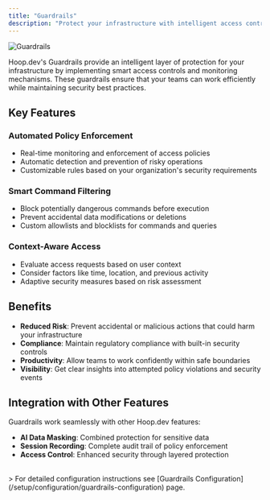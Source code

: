 ```yaml
---
title: "Guardrails"
description: "Protect your infrastructure with intelligent access controls"
---
```


<Frame>
  <img src="/images/learn/features/guardrails.png" alt="Guardrails" />
</Frame>

Hoop.dev's Guardrails provide an intelligent layer of protection for your infrastructure by implementing smart access controls and monitoring mechanisms. These guardrails ensure that your teams can work efficiently while maintaining security best practices.

## Key Features

### Automated Policy Enforcement
- Real-time monitoring and enforcement of access policies
- Automatic detection and prevention of risky operations
- Customizable rules based on your organization's security requirements

### Smart Command Filtering
- Block potentially dangerous commands before execution
- Prevent accidental data modifications or deletions
- Custom allowlists and blocklists for commands and queries

### Context-Aware Access
- Evaluate access requests based on user context
- Consider factors like time, location, and previous activity
- Adaptive security measures based on risk assessment

## Benefits

- **Reduced Risk**: Prevent accidental or malicious actions that could harm your infrastructure
- **Compliance**: Maintain regulatory compliance with built-in security controls
- **Productivity**: Allow teams to work confidently within safe boundaries
- **Visibility**: Get clear insights into attempted policy violations and security events

## Integration with Other Features

Guardrails work seamlessly with other Hoop.dev features:
- **AI Data Masking**: Combined protection for sensitive data
- **Session Recording**: Complete audit trail of policy enforcement
- **Access Control**: Enhanced security through layered protection

<br />
> For detailed configuration instructions see [Guardrails Configuration](/setup/configuration/guardrails-configuration) page.